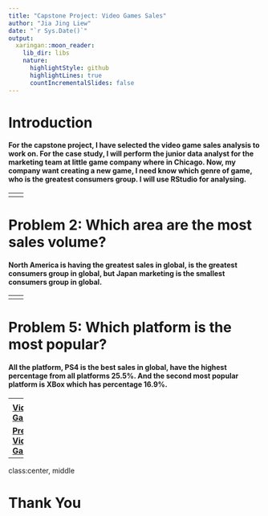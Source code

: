 ---
title: "Capstone Project: Video Games Sales"
author: "Jia Jing Liew"
date: "`r Sys.Date()`"
output:
  xaringan::moon_reader:
    lib_dir: libs
    nature:
      highlightStyle: github
      highlightLines: true
      countIncrementalSlides: false
---
<h1>Introduction</h1>
<h4>
For the capstone project, I have selected the video game sales analysis to work on. For the case study, I will perform the junior data analyst for the marketing team at little game company where in Chicago. Now, my company want creating a new game, I need know which genre of game, who is the greatest consumers group. I will use RStudio for analysing.
</h4>
---
<h1>Step 1: Ask</h1>

<h4>1. How many game sales on global from 2013 to 2020? </h4>

<h4>2. Which area are the most sales volume?  </h4>

<h4>3. Which kind of game is the most popular? Why it is the most popular genre?  </h4>

<h4>4. In the global, is that having the lowest marketing place?  </h4>

<h4>5. Which platform is the most popular?</h4>

---
<h1>Problem 1: How many game sales on global from 2013 to 2020?</h1>
From 2013 to 2020, the total game sales which on PS4 and XBox are 594.79 millions and 268.73 millions. For all platform, the total game sales is 714.07 millions. 
---
<h1>Problem 2: Which area are the most sales volume?</h1>
<h4>
North America is having the greatest sales in global, is the greatest consumers group in global, but Japan marketing is the smallest consumers group in global. 
</h4>
---
<h1>Problem 3: Which kind of game is the most popular? Why it is the most popular genre?</h1>
<h4>
In all genre game, action game and shooter game are the most popular, them have percentage from all genre 31.7% and 13.5%, respectively. The reason of causing this may be action game is easily control for playing, and the more action games have interesting and heroism story. Shooter game have a model, usually, it can choose two players or single player, it is a good design for increasing the game fun. 
</h4>
---
<h1>Problem 4: In the global, is that having the lowest marketing place?</h1>
<h4>
North America is having the greatest sales in global, almost 304 millions, is the greatest consumers group in global, but Japan marketing is the smallest consumers group in global, just nearly 50 millions. 
</h4>

---
<h1>Problem 5: Which platform is the most popular?</h1>
<h4>
All the platform, PS4 is the best sales in global, have the highest percentage from all platforms 25.5%. And the second most popular platform is XBox which has percentage 16.9%.
</h4>

---
<h1>Conclusion</h1>
<h4>From 2013 to 2020, the total game sales which on PS4 and XBox are 594.79 millions and 268.73 millions. For all platform, the total game sales is 714.07 millions. Is a huge number, North America is having the greatest sales in global, is the greatest consumers group in global, but Japan marketing is the smallest consumers group in global. In all genre game, action game and shooter game are the most popular, them have percentage from all genre 31.7% and 13.5%, respectively. The reason of causing this may be action game is easily control for playing, and the more action games have interesting and heroism story. Shooter game have a model, usually, it can choose two players or single player, it is a good design for increasing the game fun. All the platform, PS4 is the best sales in global, have the highest percentage from all platforms 25.5%. And the second most popular platform is XBox which has percentage 16.9%.</h4>

[**Video Games Sales**](https://rpubs.com/blackskyjason1993/919358)

[**Presentation: Video Games Sales**](https://rpubs.com/blackskyjason1993/919377)
---
class:center, middle
<h1>Thank You</h1>
